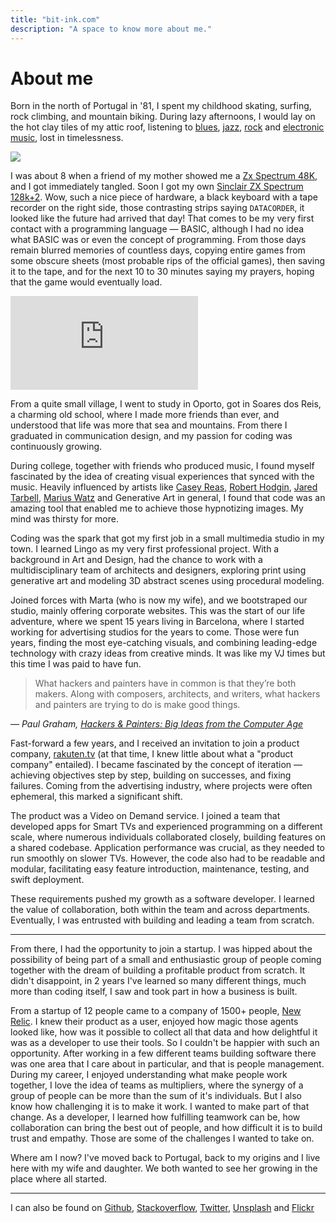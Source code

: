 ```yaml
---
title: "bit-ink.com"
description: "A space to know more about me."
---
```


# About me

Born in the north of Portugal in '81, I spent my childhood skating, surfing, rock climbing, and mountain biking. During lazy afternoons, I would lay on the hot clay tiles of my attic roof, listening to [blues](https://www.youtube.com/watch?v=OD9fRI_SgAg), [jazz](https://www.youtube.com/watch?v=w0O9L7KXkC0), [rock](https://www.youtube.com/watch?v=wYNPr6LPYDg) and [electronic music](https://www.youtube.com/watch?v=IAkY5m00rpY), lost in timelessness.

![](https://images.unsplash.com/photo-1551484548-cd31dca9accd?ixlib=rb-4.0.3&ixid=MnwxMjA3fDB8MHxwaG90by1wYWdlfHx8fGVufDB8fHx8&auto=format&fit=crop&w=3570&q=80)

I was about 8 when a friend of my mother showed me a [Zx Spectrum 48K](http://www.computinghistory.org.uk/det/424/Sinclair-ZX-Spectrum-48k/), and I got immediately tangled. Soon I got my own [Sinclair ZX Spectrum 128k+2](http://www.computinghistory.org.uk/det/3648/Sinclair-ZX-Spectrum-2/). Wow, such a nice piece of hardware, a black keyboard with a tape recorder on the right side, those contrasting strips saying `DATACORDER`, it looked like the future had arrived that day! That comes to be my very first contact with a programming language — BASIC, although I had no idea what BASIC was or even the concept of programming. From those days remain blurred memories of countless days, copying entire games from some obscure sheets (most probable rips of the official games), then saving it to the tape, and for the next 10 to 30 minutes saying my prayers, hoping that the game would eventually load.

<iframe
	class="w-full aspect-video"
	src="https://www.youtube-nocookie.com/embed/W4umA3_9YNs?controls=0"
	title="YouTube video player"
	frameborder="0"
	allow="accelerometer; autoplay; clipboard-write; encrypted-media; gyroscope; picture-in-picture; web-share"
	allowfullscreen
></iframe>

From a quite small village, I went to study in Oporto, got in Soares dos Reis, a charming old school, where I made more friends than ever, and understood that life was more that sea and mountains. From there I graduated in communication design, and my passion for coding was continuously growing.

During college, together with friends who produced music, I found myself fascinated by the idea of creating visual experiences that synced with the music. Heavily influenced by artists like [Casey Reas](https://www.youtube.com/watch?v=_8DMEHxOLQE), [Robert Hodgin](https://www.youtube.com/watch?v=uJcraRfeHWc), [Jared Tarbell](http://levitated.net/daily/index.html), [Marius Watz](https://www.youtube.com/watch?v=vjdrImYKh40) and Generative Art in general, I found that code was an amazing tool that enabled me to achieve those hypnotizing images. My mind was thirsty for more.

Coding was the spark that got my first job in a small multimedia studio in my town. I learned Lingo as my very first professional project. With a background in Art and Design, had the chance to work with a multidisciplinary team of architects and designers, exploring print using generative art and modeling 3D abstract scenes using procedural modeling.

Joined forces with Marta (who is now my wife), and we bootstraped our studio, mainly offering corporate websites. This was the start of our life adventure, where we spent 15 years living in Barcelona, where I started working for advertising studios for the years to come. Those were fun years, finding the most eye-catching visuals, and combining leading-edge technology with crazy ideas from creative minds. It was like my VJ times but this time I was paid to have fun.

> What hackers and painters have in common is that they’re both makers. Along with composers, architects, and writers, what hackers and painters are trying to do is make good things.

<figcaption>
	<cite>
		— Paul Graham,
		<a href="https://www.goodreads.com/book/show/41793.Hackers_Painters">
			Hackers & Painters: Big Ideas from the Computer Age
		</a>
	</cite>
</figcaption>

Fast-forward a few years, and I received an invitation to join a product company, [rakuten.tv](https://rakute.tv/) (at that time, I knew little about what a "product company" entailed). I became fascinated by the concept of iteration — achieving objectives step by step, building on successes, and fixing failures. Coming from the advertising industry, where projects were often ephemeral, this marked a significant shift.

The product was a Video on Demand service. I joined a team that developed apps for Smart TVs and experienced programming on a different scale, where numerous individuals collaborated closely, building features on a shared codebase. Application performance was crucial, as they needed to run smoothly on slower TVs. However, the code also had to be readable and modular, facilitating easy feature introduction, maintenance, testing, and swift deployment.

These requirements pushed my growth as a software developer. I learned the value of collaboration, both within the team and across departments. Eventually, I was entrusted with building and leading a team from scratch.

--- 
From there, I had the opportunity to join a startup. I was hipped about the possibility of being part of a small and enthusiastic group of people coming together with the dream of building a profitable product from scratch. It didn't disappoint, in 2 years I've learned so many different things, much more than coding itself, I saw and took part in how a business is built.

From a startup of 12 people came to a company of 1500+ people, [New Relic](https://newreli.com). I knew their product as a user, enjoyed how magic those agents looked like, how was it possible to collect all that data and how delightful it was as a developer to use their tools. So I couldn't be happier with such an opportunity. After working in a few different teams building software there was one area that I care about in particular, and that is people management. During my career, I enjoyed understanding what make people work together, I love the idea of teams as multipliers, where the synergy of a group of people can be more than the sum of it's individuals. But I also know how challenging it is to make it work. I wanted to make part of that change. As a developer, I learned how fulfilling teamwork can be, how collaboration can bring the best out of people, and how difficult it is to build trust and empathy. Those are some of the challenges I wanted to take on.


Where am I now? I've moved back to Portugal, back to my origins and I live here with my wife and daughter. We both wanted to see her growing in the place where all started.

---

I can also be found on [Github](https://www.github.com/am), [Stackoverflow](https://unsplash.com/@a__m), [Twitter](https://twitter.com/ammutable), [Unsplash](https://unsplash.com/@a__m) and [Flickr](https://www.flickr.com/photos/95126201@N06/)
